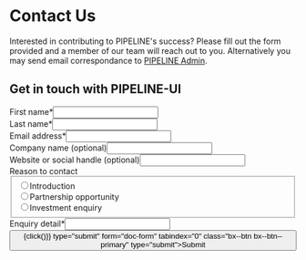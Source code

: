# Contact Us




Interested in contributing to PIPELINE's success? Please fill out the form provided 
and a member of our team will reach out to you. Alternatively you may send email correspondance to [PIPELINE Admin](mailto:contact@headline-inc.com).


## Get in touch with PIPELINE-UI


<form id="doc-form" name="Contact Form" method="POST" data-netlify="true" action="../thanks"><input type="hidden" name="form-name" value="Contact Form"></input><div class="bx--row"><div class="Grid-module--column--1wV-c bx--col-md-4 bx--col-lg-4"><div class="bx--form-item"><label for="firstname" class="bx--label">First name*</label><input class="bx--text-input bx--text__input" type="text" name="firstname" id="firstname" required=""></input></div></div><div class="Grid-module--column--1wV-c bx--col-md-4 bx--col-lg-4"><div class="bx--form-item"><label for="lastname" class="bx--label">Last name*</label><input class="bx--text-input bx--text__input" type="text" name="lastname" id="lastname" required=""></input></div></div></div><div class="bx--row"><div class="Grid-module--column--1wV-c bx--col-md-8 bx--col-lg-8"><div class="bx--form-item"><label for="email" class="bx--label">Email address*</label><input class="bx--text-input bx--text__input" type="email" name="email" id="email" required=""></input></div></div></div><div class="bx--row"><div class="Grid-module--column--1wV-c bx--col-md-4 bx--col-lg-4"><div class="bx--form-item"><label for="companyname" class="bx--label">Company name (optional)</label><input class="bx--text-input bx--text__input" type="text" name="companyname" id="companyname"></input></div></div><div class="Grid-module--column--1wV-c bx--col-md-4 bx--col-lg-4"><div class="bx--form-item"><label for="socialhandle" class="bx--label">Website or social handle (optional)</label><input class="bx--text-input bx--text__input" type="text" name="socialhandle" id="socialhandle"></input></div></div></div><div class="bx--row"><div class="Grid-module--column--1wV-c bx--col-md-8 bx--col-lg-8 radios"><div class="bx--form-item"><label for="socialhandle" class="bx--label">Reason to contact</label><fieldset class="bx--radio-button-group bx--radio-button-group--label-right"><div class="bx--radio-button-wrapper"><input id="reason-1" name="reason" type="radio" class="bx--radio-button" value="Say hello"></input><label for="reason-1" class="bx--radio-button__label"><span class="bx--radio-button__appearance"></span><span class="">Introduction</span></label></div><div class="bx--radio-button-wrapper"><input id="reason-2" name="reason" type="radio" class="bx--radio-button" value="Collaboration opportunity"></input><label for="reason-2" class="bx--radio-button__label"><span class="bx--radio-button__appearance"></span><span class="">Partnership opportunity</span></label></div><div class="bx--radio-button-wrapper"><input id="reason-3" name="reason" type="radio" class="bx--radio-button" value="Consultant appointment inquire"></input><label for="reason-3" class="bx--radio-button__label"><span class="bx--radio-button__appearance"></span><span class="">Investment enquiry</span></label></div></fieldset></div></div></div><div class="bx--row"><div class="Grid-module--column--1wV-c bx--col-md-8 bx--col-lg-8"><div class="bx--form-item"><label for="enquirydetail" class="bx--label">Enquiry detail*</label><input class="bx--text-input bx--text__input" type="text" name="enquirydetail" id="enquirydetail"></input></div></div></div><div class="bx--row"><div class="Grid-module--column--1wV-c bx--col-md-4 bx--col-lg-4"><div class="bx--form-item"><Button id="submit_button" className="bx--btn" onClick={() => {click()}} type="submit" form="doc-form" tabindex="0" class="bx--btn bx--btn--primary" type="submit">Submit</Button></div></div></div></form>
